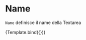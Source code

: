 
<Meta title="Components/Textarea/Props/Name" component={VvTextarea} />

# Name

`Name` definisce il name della Textarea

<Canvas>
	<Story
		name="Name"
		play={textareaTest}
		args={{
			name: 'textarea-name',
			name: 'my-name',
			label: 'Label di prova'
		}}>
		{Template.bind({})}
	</Story>
</Canvas>
